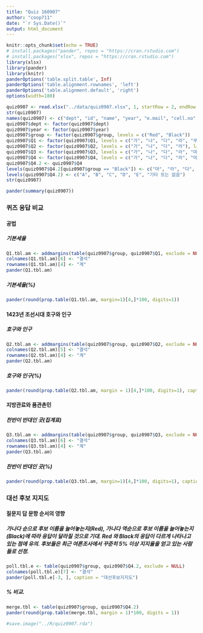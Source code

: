 ```yaml
---
title: "Quiz 160907"
author: "coop711"
date: "`r Sys.Date()`"
output: html_document
---
```


```r
knitr::opts_chunk$set(echo = TRUE)
# install.packages("pander", repos = "https://cran.rstudio.com")
# install.packages("xlsx", repos = "https://cran.rstudio.com")
library(xlsx)
library(pander)
library(knitr)
panderOptions('table.split.table', Inf)
panderOptions('table.alignment.rownames', 'left')
panderOptions('table.alignment.default', 'right')
options(width=180)
```

```r
quiz0907 <- read.xlsx("../data/quiz0907.xlsx", 1, startRow = 2, endRow = 102, colIndex = c(3:7, 9:14), colClasses=c(rep("character", 11)), stringsAsFactors=FALSE)
str(quiz0907)
names(quiz0907) <- c("dept", "id", "name", "year", "e.mail", "cell.no", "Q1", "Q2", "Q3", "Q4", "group")
quiz0907$dept <- factor(quiz0907$dept)
quiz0907$year <- factor(quiz0907$year)
quiz0907$group <- factor(quiz0907$group, levels = c("Red", "Black"))
quiz0907$Q1 <- factor(quiz0907$Q1, levels = c("가", "나", "다", "라", "무응답"), labels = c("1/10", "1/15", "1/20", "1/30", "무응답"))
quiz0907$Q2 <- factor(quiz0907$Q2, levels = c("가", "나", "다", "라"), labels = c("15만호", "20만호", "44만호", "130만호"))
quiz0907$Q3 <- factor(quiz0907$Q3, levels = c("가", "나", "다", "라", "마"), labels = c("경기", "평안", "전라", "경상", "충청"))
quiz0907$Q4 <- factor(quiz0907$Q4, levels = c("가", "나", "다", "라", "마", "바"))
quiz0907$Q4.2 <- quiz0907$Q4
levels(quiz0907$Q4.2[quiz0907$group == "Black"]) <- c("마", "라", "다", "나", "가", "바")
levels(quiz0907$Q4.2) <- c("A", "B", "C", "D", "E", "기타 또는 없음")
str(quiz0907)
```

```r
pander(summary(quiz0907))
```

### 퀴즈 응답 비교

#### 공법

##### 기본세율

```r
Q1.tbl.am <- addmargins(table(quiz0907$group, quiz0907$Q1, exclude = NULL), margin = 1)
colnames(Q1.tbl.am)[6] <- "결석"
rownames(Q1.tbl.am)[4] <- "계"
pander(Q1.tbl.am)
```

##### 기본세율(%)

```r
pander(round(prop.table(Q1.tbl.am, margin=1)[4,]*100, digits=1))
```

#### 1423년 조선시대 호구와 인구

##### 호구와 인구

```r
Q2.tbl.am <- addmargins(table(quiz0907$group, quiz0907$Q2, exclude = NULL), margin = 1)
colnames(Q2.tbl.am)[5] <- "결석"
rownames(Q2.tbl.am)[4] <- "계"
pander(Q2.tbl.am)
```

##### 호구와 인구(%)

```r
pander(round(prop.table(Q2.tbl.am, margin = 1)[4,]*100, digits=1), caption="공법도입과 대신들")
```

#### 지방관료와 품관촌민

##### 찬반이 반대인 곳(집계표)

```r
Q3.tbl.am <- addmargins(table(quiz0907$group, quiz0907$Q3, exclude = NULL), margin = 1)
colnames(Q3.tbl.am)[6] <- "결석"
rownames(Q3.tbl.am)[4] <- "계"
pander(Q3.tbl.am)
```

##### 찬반이 반대인 곳(%)

```r
pander(round(prop.table(Q3.tbl.am, margin=1)[4,]*100, digits=1), caption="품관촌민들의 찬반")
```

### 대선 후보 지지도

#### 질문지 답 문항 순서의 영향

##### 가나다 순으로 후보 이름을 늘어놓는지(Red), 가나다 역순으로 후보 이름을 늘어놓는지(Black)에 따라 응답이 달라질 것으로 기대. Red 와 Black의 응답이 다르게 나타나고 있는 점에 유의. 후보들은 최근 여론조사에서 꾸준히 5% 이상 지지율을 얻고 있는 사람들로 선정.

```r
poll.tbl.e <- table(quiz0907$group, quiz0907$Q4.2, exclude = NULL)
colnames(poll.tbl.e)[7] <- "결석"
pander(poll.tbl.e[-3, ], caption = "대선후보지지도")
```

##### % 비교.  

```r
merge.tbl <- table(quiz0907$group, quiz0907$Q4.2)
pander(round(prop.table(merge.tbl, margin = 1)*100, digits = 1))
```

```r
#save.image("../R/quiz0907.rda")
```